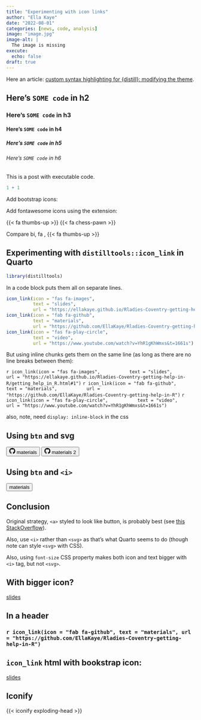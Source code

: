 ```yaml
---
title: "Experimenting with icon links"
author: "Ella Kaye"
date: "2022-08-01"
categories: [news, code, analysis]
image: "image.jpg"
image-alt: |
  The image is missing
execute: 
  echo: false
draft: true
---
```


Here an article: [custom syntax highlighting for {distill}: modifying the theme](https://ellakaye.rbind.io/posts/2021-05-25-custom-syntax-highlighting-for-distill-part-1-modifying-the-default-theme/).


<!-- # Here's `SOME code` in h1 -->

## Here's `SOME code` in h2

### Here's `SOME code` in h3

#### Here's `SOME code` in h4

##### Here's `SOME code` in h5

###### Here's `SOME code` in h6

This is a post with executable code.

```r
1 + 1
```

Add bootstrap icons:

<i class="bi bi-alarm"></i> <i class="bi-apple"></i> <i class="bi bi-badge-tm-fill"></i>

Add fontawesome icons using the extension:

{{< fa thumbs-up >}} {{< fa chess-pawn >}} 

Compare bi, fa
<i class="bi bi-hand-thumbs-up-fill"></i>, {{< fa thumbs-up >}} 

## Experimenting with `distilltools::icon_link` in Quarto

```r
library(distilltools)
```

In a code block puts them all on separate lines.

```r
icon_link(icon = "fas fa-images",
          text = "slides",
          url = "https://ellakaye.github.io/Rladies-Coventry-getting-help-in-R/getting_help_in_R.html#1")
icon_link(icon = "fab fa-github",
          text = "materials",
          url = "https://github.com/EllaKaye/Rladies-Coventry-getting-help-in-R")
icon_link(icon = "fas fa-play-circle",
          text = "video",
          url = "https://www.youtube.com/watch?v=YhR1gKhWmxs&t=1661s")
```


But using inline chunks gets them on the same line (as long as there are no line breaks between them):

`r icon_link(icon = "fas fa-images",
          text = "slides",
          url = "https://ellakaye.github.io/Rladies-Coventry-getting-help-in-R/getting_help_in_R.html#1")` 
`r icon_link(icon = "fab fa-github",
          text = "materials",
          url = "https://github.com/EllaKaye/Rladies-Coventry-getting-help-in-R")`
`r icon_link(icon = "fas fa-play-circle",
          text = "video",
          url = "https://www.youtube.com/watch?v=YhR1gKhWmxs&t=1661s")`
          

          
also, note, need `display: inline-block` in the css

## Using `btn` and svg

<button type="button" class="btn icon-link">
                <svg xmlns="http://www.w3.org/2000/svg" width="16" height="16" fill="currentColor" class="bi bi-github" viewBox="0 0 16 16">
  <path d="M8 0C3.58 0 0 3.58 0 8c0 3.54 2.29 6.53 5.47 7.59.4.07.55-.17.55-.38 0-.19-.01-.82-.01-1.49-2.01.37-2.53-.49-2.69-.94-.09-.23-.48-.94-.82-1.13-.28-.15-.68-.52-.01-.53.63-.01 1.08.58 1.23.82.72 1.21 1.87.87 2.33.66.07-.52.28-.87.51-1.07-1.78-.2-3.64-.89-3.64-3.95 0-.87.31-1.59.82-2.15-.08-.2-.36-1.02.08-2.12 0 0 .67-.21 2.2.82.64-.18 1.32-.27 2-.27.68 0 1.36.09 2 .27 1.53-1.04 2.2-.82 2.2-.82.44 1.1.16 1.92.08 2.12.51.56.82 1.27.82 2.15 0 3.07-1.87 3.75-3.65 3.95.29.25.54.73.54 1.48 0 1.07-.01 1.93-.01 2.2 0 .21.15.46.55.38A8.012 8.012 0 0 0 16 8c0-4.42-3.58-8-8-8z"></path>
</svg>
                materials
              </button>
<button type="button" class="btn icon-link">
                <svg xmlns="http://www.w3.org/2000/svg" width="16" height="16" fill="currentColor" class="bi bi-github" viewBox="0 0 16 16">
  <path d="M8 0C3.58 0 0 3.58 0 8c0 3.54 2.29 6.53 5.47 7.59.4.07.55-.17.55-.38 0-.19-.01-.82-.01-1.49-2.01.37-2.53-.49-2.69-.94-.09-.23-.48-.94-.82-1.13-.28-.15-.68-.52-.01-.53.63-.01 1.08.58 1.23.82.72 1.21 1.87.87 2.33.66.07-.52.28-.87.51-1.07-1.78-.2-3.64-.89-3.64-3.95 0-.87.31-1.59.82-2.15-.08-.2-.36-1.02.08-2.12 0 0 .67-.21 2.2.82.64-.18 1.32-.27 2-.27.68 0 1.36.09 2 .27 1.53-1.04 2.2-.82 2.2-.82.44 1.1.16 1.92.08 2.12.51.56.82 1.27.82 2.15 0 3.07-1.87 3.75-3.65 3.95.29.25.54.73.54 1.48 0 1.07-.01 1.93-.01 2.2 0 .21.15.46.55.38A8.012 8.012 0 0 0 16 8c0-4.42-3.58-8-8-8z"></path>
</svg>
                materials 2
              </button>
              
## Using `btn` and `<i>`
<button type="button" class="btn icon-link">
<i class="bi bi-github"></i>
                materials
              </button>

## Conclusion
Original strategy, `<a>` styled to look like button, is probably best (see [this StackOverflow](https://stackoverflow.com/questions/2906582/how-do-i-create-an-html-button-that-acts-like-a-link)).

Also, use `<i>` rather than `<svg>` as that's what Quarto seems to do (though note can style `<svg>` with CSS).

Also, using `font-size` CSS property makes both icon and text bigger with `<i>` tag, but not `<svg>`.

## With bigger icon?

<a href="https://ellakaye.github.io/Rladies-Coventry-getting-help-in-R/getting_help_in_R.html#1" class="icon-link" target="_blank" rel="noopener"><i class="fas fa-images fa-2x"></i> slides</a>

## In a header

### `r icon_link(icon = "fab fa-github", text = "materials", url = "https://github.com/EllaKaye/Rladies-Coventry-getting-help-in-R")`

## `icon_link` html with bookstrap icon:

<a href="https://ellakaye.github.io/Rladies-Coventry-getting-help-in-R/getting_help_in_R.html#1" class="icon-link" target="_blank" rel="noopener"><i class="bi bi-github"></i> slides</a>

## Iconify

{{< iconify exploding-head >}}
